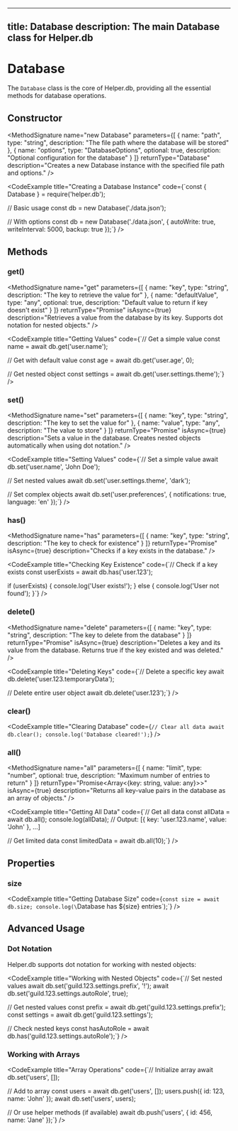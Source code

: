 
---
title: Database
description: The main Database class for Helper.db
---


# Database

The `Database` class is the core of Helper.db, providing all the essential methods for database operations.

## Constructor

<MethodSignature
  name="new Database"
  parameters={[
    {
      name: "path",
      type: "string",
      description: "The file path where the database will be stored"
    },
    {
      name: "options",
      type: "DatabaseOptions",
      optional: true,
      description: "Optional configuration for the database"
    }
  ]}
  returnType="Database"
  description="Creates a new Database instance with the specified file path and options."
/>

<CodeExample
  title="Creating a Database Instance"
  code={`const { Database } = require('helper.db');

// Basic usage
const db = new Database('./data.json');

// With options
const db = new Database('./data.json', {
  autoWrite: true,
  writeInterval: 5000,
  backup: true
});`}
/>

## Methods

### get()

<MethodSignature
  name="get"
  parameters={[
    {
      name: "key",
      type: "string",
      description: "The key to retrieve the value for"
    },
    {
      name: "defaultValue",
      type: "any",
      optional: true,
      description: "Default value to return if key doesn't exist"
    }
  ]}
  returnType="Promise<any>"
  isAsync={true}
  description="Retrieves a value from the database by its key. Supports dot notation for nested objects."
/>

<CodeExample
  title="Getting Values"
  code={`// Get a simple value
const name = await db.get('user.name');

// Get with default value
const age = await db.get('user.age', 0);

// Get nested object
const settings = await db.get('user.settings.theme');`}
/>

### set()

<MethodSignature
  name="set"
  parameters={[
    {
      name: "key",
      type: "string",
      description: "The key to set the value for"
    },
    {
      name: "value",
      type: "any",
      description: "The value to store"
    }
  ]}
  returnType="Promise<boolean>"
  isAsync={true}
  description="Sets a value in the database. Creates nested objects automatically when using dot notation."
/>

<CodeExample
  title="Setting Values"
  code={`// Set a simple value
await db.set('user.name', 'John Doe');

// Set nested values
await db.set('user.settings.theme', 'dark');

// Set complex objects
await db.set('user.preferences', {
  notifications: true,
  language: 'en'
});`}
/>

### has()

<MethodSignature
  name="has"
  parameters={[
    {
      name: "key",
      type: "string",
      description: "The key to check for existence"
    }
  ]}
  returnType="Promise<boolean>"
  isAsync={true}
  description="Checks if a key exists in the database."
/>

<CodeExample
  title="Checking Key Existence"
  code={`// Check if a key exists
const userExists = await db.has('user.123');

if (userExists) {
  console.log('User exists!');
} else {
  console.log('User not found');
}`}
/>

### delete()

<MethodSignature
  name="delete"
  parameters={[
    {
      name: "key",
      type: "string",
      description: "The key to delete from the database"
    }
  ]}
  returnType="Promise<boolean>"
  isAsync={true}
  description="Deletes a key and its value from the database. Returns true if the key existed and was deleted."
/>

<CodeExample
  title="Deleting Keys"
  code={`// Delete a specific key
await db.delete('user.123.temporaryData');

// Delete entire user object
await db.delete('user.123');`}
/>

### clear()

<MethodSignature
  name="clear"
  parameters={[]}
  returnType="Promise<boolean>"
  isAsync={true}
  description="Clears all data from the database."
/>

<CodeExample
  title="Clearing Database"
  code={`// Clear all data
await db.clear();
console.log('Database cleared!');`}
/>

### all()

<MethodSignature
  name="all"
  parameters={[
    {
      name: "limit",
      type: "number",
      optional: true,
      description: "Maximum number of entries to return"
    }
  ]}
  returnType="Promise<Array<{key: string, value: any}>>"
  isAsync={true}
  description="Returns all key-value pairs in the database as an array of objects."
/>

<CodeExample
  title="Getting All Data"
  code={`// Get all data
const allData = await db.all();
console.log(allData);
// Output: [{ key: 'user.123.name', value: 'John' }, ...]

// Get limited data
const limitedData = await db.all(10);`}
/>

## Properties

### size

<MethodSignature
  name="size"
  parameters={[]}
  returnType="Promise<number>"
  isAsync={true}
  description="Returns the number of top-level keys in the database."
/>

<CodeExample
  title="Getting Database Size"
  code={`const size = await db.size;
console.log(\`Database has \${size} entries\`);`}
/>

## Advanced Usage

### Dot Notation

Helper.db supports dot notation for working with nested objects:

<CodeExample
  title="Working with Nested Objects"
  code={`// Set nested values
await db.set('guild.123.settings.prefix', '!');
await db.set('guild.123.settings.autoRole', true);

// Get nested values
const prefix = await db.get('guild.123.settings.prefix');
const settings = await db.get('guild.123.settings');

// Check nested keys
const hasAutoRole = await db.has('guild.123.settings.autoRole');`}
/>

### Working with Arrays

<CodeExample
  title="Array Operations"
  code={`// Initialize array
await db.set('users', []);

// Add to array
const users = await db.get('users', []);
users.push({ id: 123, name: 'John' });
await db.set('users', users);

// Or use helper methods (if available)
await db.push('users', { id: 456, name: 'Jane' });`}
/>
